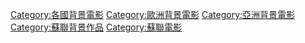 {{DEFAULTSORT:Soviet Union}}

[[Category:各國背景電影|Category:各國背景電影]]
[[Category:歐洲背景電影|Category:歐洲背景電影]]
[[Category:亞洲背景電影|Category:亞洲背景電影]]
[[Category:蘇聯背景作品|Category:蘇聯背景作品]]
[[Category:蘇聯電影|Category:蘇聯電影]]
